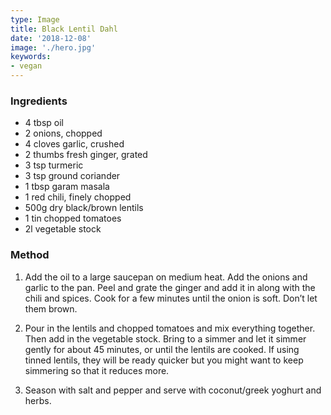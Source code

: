 ```yaml
---
type: Image
title: Black Lentil Dahl
date: '2018-12-08'
image: './hero.jpg'
keywords:
- vegan
---
```

### Ingredients

* 4 tbsp oil
* 2 onions, chopped
* 4 cloves garlic, crushed
* 2 thumbs fresh ginger, grated
* 3 tsp turmeric
* 3 tsp ground coriander
* 1 tbsp garam masala
* 1 red chili, finely chopped
* 500g dry black/brown lentils
* 1 tin chopped tomatoes
* 2l vegetable stock

### Method

1. Add the oil to a large saucepan on medium heat. Add the onions and garlic to the pan.
Peel and grate the ginger and add it in along with the chili and spices.
Cook for a few minutes until the onion is soft. Don’t let them brown.

2. Pour in the lentils and chopped tomatoes and mix everything together. Then add in the vegetable stock. 
Bring to a simmer and let it simmer gently for about 45 minutes, or until the lentils are cooked.
If using tinned lentils, they will be ready quicker but you might want to keep simmering so that it reduces more.

3. Season with salt and pepper and serve with coconut/greek yoghurt and herbs.

